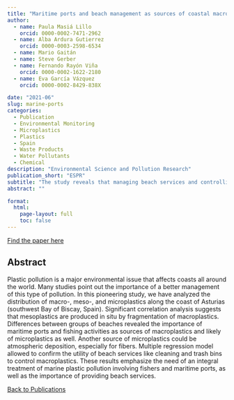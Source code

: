 ```yaml
---
title: "Maritime ports and beach management as sources of coastal macro-, meso-, and microplastic pollution"
author:
  - name: Paula Masiá Lillo
    orcid: 0000-0002-7471-2962
  - name: Alba Ardura Gutierrez
    orcid: 0000-0003-2598-6534
  - name: Mario Gaitán 
  - name: Steve Gerber
  - name: Fernando Rayón Viña
    orcid: 0000-0002-1622-2180
  - name: Eva García Vázquez
    orcid: 0000-0002-8429-838X

date: "2021-06"
slug: marine-ports
categories:
  - Publication
  - Environmental Monitoring
  - Microplastics
  - Plastics
  - Spain
  - Waste Products
  - Water Pollutants
  - Chemical
description: "Environmental Science and Pollution Research"
publication_short: "ESPR"
subtitle: "The study reveals that managing beach services and controlling maritime activities are key to reducing plastic pollution on the Asturian coast."
abstract: ""

format: 
  html: 
    page-layout: full
    toc: false
---
```

<a href="https://doi.org/10.1007/s11356-021-12821-0"><i class="fa-regular fa-newspaper"></i> Find the paper here</a>

## Abstract

Plastic pollution is a major environmental issue that affects coasts all around the world. Many studies point out the importance of a better management of this type of pollution. In this pioneering study, we have analyzed the distribution of macro-, meso-, and microplastics along the coast of Asturias (southwest Bay of Biscay, Spain). Significant correlation analysis suggests that mesoplastics are produced in situ by fragmentation of macroplastics. Differences between groups of beaches revealed the importance of maritime ports and fishing activities as sources of macroplastics and likely of microplastics as well. Another source of microplastics could be atmospheric deposition, especially for fibers. Multiple regression model allowed to confirm the utility of beach services like cleaning and trash bins to control macroplastics. These results emphasize the need of an integral treatment of marine plastic pollution involving fishers and maritime ports, as well as the importance of providing beach services.

<a href="../publications.html"><i class="fas fa-arrow-left"></i> Back to Publications</a>